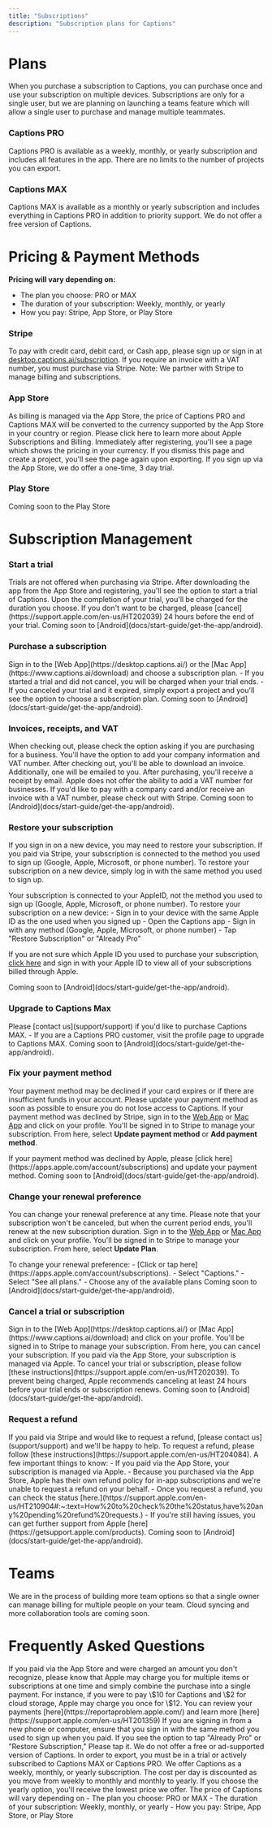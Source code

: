 ```yaml
---
title: "Subscriptions"
description: "Subscription plans for Captions"
---
```


# Plans
When you purchase a subscription to Captions, you can purchase once and use your subscription on multiple devices. Subscriptions are only for a single user, but we are planning on launching a teams feature which will allow a single user to purchase and manage multiple teammates.

### Captions PRO

Captions PRO is available as a weekly, monthly, or yearly subscription and includes all features in the app. There are no limits to the number of projects you can export.

### Captions MAX
Captions MAX is available as a monthly or yearly subscription and includes everything in Captions PRO in addition to priority support.
<Note>
        We do not offer a free version of Captions.
</Note>

# Pricing & Payment Methods

**Pricing will vary depending on:**

- The plan you choose: PRO or MAX
- The duration of your subscription: Weekly, monthly, or yearly
- How you pay: Stripe, App Store, or Play Store

### Stripe
To pay with credit card, debit card, or Cash app, please sign up or sign in at [desktop.captions.ai/subscription](https://desktop.captions.ai/subscription). If you require an invoice with a VAT number, you must purchase via Stripe. Note: We partner with Stripe to manage billing and subscriptions.

### App Store
As billing is managed via the App Store, the price of Captions PRO and Captions MAX will be converted to the currency supported by the App Store in your country or region. Please click here to learn more about Apple Subscriptions and Billing. Immediately after registering, you'll see a page which shows the pricing in your currency. If you dismiss this page and create a project, you'll see the page again upon exporting. If you sign up via the App Store, we do offer a one-time, 3 day trial.

### Play Store
Coming soon to the Play Store

# Subscription Management

### Start a trial
<Tabs>
  <Tab title="Stripe">
  Trials are not offered when purchasing via Stripe.
    
  </Tab>
  <Tab title="App Store">
  After downloading the app from the App Store and registering, you'll see the option to start a trial of Captions. Upon the completion of your trial, you'll be charged for the duration you choose. If you don't want to be charged, please [cancel](https://support.apple.com/en-us/HT202039) 24 hours before the end of your trial.

  </Tab>
  <Tab title="Play Store">
  Coming soon to [Android](docs/start-guide/get-the-app/android).
    
  </Tab>
</Tabs>

### Purchase a subscription
<Tabs>
  <Tab title="Stripe">
  Sign in to the [Web App](https://desktop.captions.ai/) or the [Mac App](https://www.captions.ai/download) and choose a subscription plan.
    
  </Tab>
  <Tab title="App Store">
  - If you started a trial and did not cancel, you will be charged when your trial ends.
  - If you canceled your trial and it expired, simply export a project and you'll see the option to choose a subscription plan.

  </Tab>
  <Tab title="Play Store">
  Coming soon to [Android](docs/start-guide/get-the-app/android).
    
  </Tab>
</Tabs>

### Invoices, receipts, and VAT
<Tabs>
  <Tab title="Stripe">
  When checking out, please check the option asking if you are purchasing for a business. You'll have the option to add your company information and VAT number. After checking out, you'll be able to download an invoice. Additionally, one will be emailed to you.
    
  </Tab>
  <Tab title="App Store">
  After purchasing, you'll receive a receipt by email. Apple does not offer the ability to add a VAT number for businesses. If you'd like to pay with a company card and/or receive an invoice with a VAT number, please check out with Stripe.

  </Tab>
  <Tab title="Play Store">
  Coming soon to [Android](docs/start-guide/get-the-app/android).
    
  </Tab>
</Tabs>

### Restore your subscription
If you sign in on a new device, you may need to restore your subscription. 
<Tabs>
  <Tab title="Stripe">
  If you paid via Stripe, your subscription is connected to the method you used to sign up (Google, Apple, Microsoft, or phone number). To restore your subscription on a new device, simply log in with the same method you used to sign up.
    
  </Tab>
  <Tab title="App Store">
  Your subscription is connected to your <Tooltip tip="To check your Apple ID, tap on Settings on your iOS device. At the top, you'll see your AppleID.">AppleID</Tooltip>, not the method you used to sign up (Google, Apple, Microsoft, or phone number). To restore your subscription on a new device:
  - Sign in to your device with the same Apple ID as the one used when you signed up
  - Open the Captions app
  - Sign in with any method (Google, Apple, Microsoft, or phone number)
  - Tap "Restore Subscription" or "Already Pro"
  
  If you are not sure which Apple ID you used to purchase your subscription, [click here](https://apps.apple.com/account/subscriptions) and sign in with your Apple ID to view all of your subscriptions billed through Apple.

  </Tab>
  <Tab title="Play Store">
  Coming soon to [Android](docs/start-guide/get-the-app/android).
    
  </Tab>
</Tabs>

### Upgrade to Captions Max
<Tabs>
  <Tab title="Stripe">
  Please [contact us](support/support) if you'd like to purchase Captions MAX.
    
  </Tab>
  <Tab title="App Store">
  - If you are a Captions PRO customer, visit the profile page to upgrade to Captions MAX.

  </Tab>
  <Tab title="Play Store">
  Coming soon to [Android](docs/start-guide/get-the-app/android).
    
  </Tab>
</Tabs>

### Fix your payment method
Your payment method may be declined if your card expires or if there are insufficient funds in your account. Please update your payment method as soon as possible to ensure you do not lose access to Captions.
<Tabs>
  <Tab title="Stripe">
  If your payment method was declined by Stripe, sign in to the [Web App](https://desktop.captions.ai) or [Mac App](https://www.captions.ai/download) and click on your profile. You'll be signed in to Stripe to manage your subscription. From here, select **Update payment method** or **Add payment method**.
    
  </Tab>
  <Tab title="App Store">
  If your payment method was declined by Apple, please [click here](https://apps.apple.com/account/subscriptions) and update your payment method.

  </Tab>
  <Tab title="Play Store">
  Coming soon to [Android](docs/start-guide/get-the-app/android).
    
  </Tab>
</Tabs>

### Change your renewal preference
You can change your renewal preference at any time. Please note that your subscription won't be canceled, but when the current period ends, you'll renew at the new subscription duration.
<Tabs>
  <Tab title="Stripe">
  Sign in to the [Web App](https://desktop.captions.ai) or [Mac App](https://www.captions.ai/download) and click on your profile. You'll be signed in to Stripe to manage your subscription. From here, select **Update Plan**.
    
  </Tab>
  <Tab title="App Store">
  To change your renewal preference:
  - [Click or tap here](https://apps.apple.com/account/subscriptions).
  - Select "Captions."
  - Select "See all plans."
  - Choose any of the available plans

  </Tab>
  <Tab title="Play Store">
  Coming soon to [Android](docs/start-guide/get-the-app/android).
    
  </Tab>
</Tabs>

### Cancel a trial or subscription
<Tabs>
  <Tab title="Stripe">
  Sign in to the [Web App](https://desktop.captions.ai/) or [Mac App](https://www.captions.ai/download) and click on your profile. You'll be signed in to Stripe to manage your subscription. From here, you can cancel your subscription.
    
  </Tab>
  <Tab title="App Store">
  If you paid via the App Store, your subscription is managed via Apple. To cancel your trial or subscription, please follow [these instructions](https://support.apple.com/en-us/HT202039). To prevent being charged, Apple recommends canceling at least 24 hours before your trial ends or subscription renews.

  </Tab>
  <Tab title="Play Store">
  Coming soon to [Android](docs/start-guide/get-the-app/android).
    
  </Tab>
</Tabs>

### Request a refund
<Tabs>
  <Tab title="Stripe">
  If you paid via Stripe and would like to request a refund, [please contact us](support/support) and we'll be happy to help.
    
  </Tab>
  <Tab title="App Store">
  To request a refund, please follow [these instructions](https://support.apple.com/en-us/HT204084). A few important things to know:
  - If you paid via the App Store, your subscription is managed via Apple.
  - Because you purchased via the  App Store, Apple has their own refund policy for in-app subscriptions and we're unable to request a refund on your behalf.
  - Once you request a refund, you can check the status [here.](https://support.apple.com/en-us/HT210904#:~:text=How%20to%20check%20the%20status,have%20any%20pending%20refund%20requests.)
  - If you're still having issues, you can get further support from Apple [here](https://getsupport.apple.com/products).

  </Tab>
  <Tab title="Play Store">
  Coming soon to [Android](docs/start-guide/get-the-app/android).
    
  </Tab>
</Tabs>

# Teams
We are in the process of building more team options so that a single owner can manage billing for multiple people on your team. Cloud syncing and more collaboration tools are coming soon.

# Frequently Asked Questions

<AccordionGroup>
  <Accordion title="Why was I charged a different amount?">
    If you paid via the App Store and were charged an amount you don't recognize, please know that Apple may charge you for multiple items or subscriptions at one time and simply combine the purchase into a single payment. For instance, if you were to pay \$10 for Captions and  \$2 for cloud storage, Apple may charge you once for \$12. You can review your payments [here](https://reportaproblem.apple.com/) and learn more [here](https://support.apple.com/en-us/HT201359)
  </Accordion>

  <Accordion title="I already paid, why am I being asked to pay again?">
    If you are signing in from a new phone or computer, ensure that you sign in with the same method you used to sign up when you paid. If you see the option to tap "Already Pro" or "Restore Subscription," Please tap it.
  </Accordion>

  <Accordion title="Do you offer a free version of Captions?">
    We do not offer a free or ad-supported version of Captions. In order to export, you must be in a trial or actively subscribed to Captions MAX or Captions PRO.
  </Accordion>

  <Accordion title="Do you offer discounts or have sales?">
    We offer Captions as a weekly, monthly, or yearly subscription. The cost per day is discounted as you move from weekly to monthly and monthly to yearly. If you choose the yearly option, you'll receive the lowest price we offer.
  </Accordion>

  <Accordion title="How much does Captions cost?">
    The price of Captions will vary depending on
    - The plan you choose: PRO or MAX
    - The duration of your subscription: Weekly, monthly, or yearly
    - How you pay: Stripe, App Store, or Play Store
  </Accordion>

</AccordionGroup>






